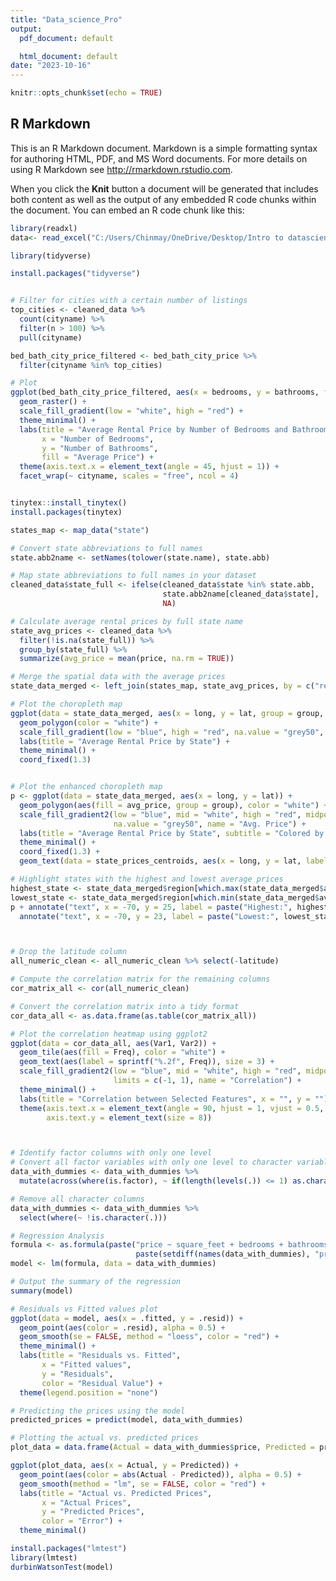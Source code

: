 ```yaml
---
title: "Data_science_Pro"
output:
  pdf_document: default

  html_document: default
date: "2023-10-16"
---
```


```r
knitr::opts_chunk$set(echo = TRUE)
```

## R Markdown

This is an R Markdown document. Markdown is a simple formatting syntax for authoring HTML, PDF, and MS Word documents. For more details on using R Markdown see <http://rmarkdown.rstudio.com>.

When you click the **Knit** button a document will be generated that includes both content as well as the output of any embedded R code chunks within the document. You can embed an R code chunk like this:

```r


library(readxl)
data<- read_excel("C:/Users/Chinmay/OneDrive/Desktop/Intro to datascience project/cleaned_data.xlsx")


```



```r

library(tidyverse)

```

```r

install.packages("tidyverse")


# Filter for cities with a certain number of listings
top_cities <- cleaned_data %>%
  count(cityname) %>%
  filter(n > 100) %>%
  pull(cityname)

bed_bath_city_price_filtered <- bed_bath_city_price %>%
  filter(cityname %in% top_cities)

# Plot
ggplot(bed_bath_city_price_filtered, aes(x = bedrooms, y = bathrooms, fill = avg_price)) + 
  geom_raster() +
  scale_fill_gradient(low = "white", high = "red") +
  theme_minimal() +
  labs(title = "Average Rental Price by Number of Bedrooms and Bathrooms",
       x = "Number of Bedrooms",
       y = "Number of Bathrooms",
       fill = "Average Price") +
  theme(axis.text.x = element_text(angle = 45, hjust = 1)) +
  facet_wrap(~ cityname, scales = "free", ncol = 4)



```

```r
tinytex::install_tinytex()
install.packages(tinytex)
```



``` r

states_map <- map_data("state")

```




```r
# Convert state abbreviations to full names
state.abb2name <- setNames(tolower(state.name), state.abb)

# Map state abbreviations to full names in your dataset
cleaned_data$state_full <- ifelse(cleaned_data$state %in% state.abb, 
                                  state.abb2name[cleaned_data$state], 
                                  NA)

# Calculate average rental prices by full state name
state_avg_prices <- cleaned_data %>%
  filter(!is.na(state_full)) %>%
  group_by(state_full) %>%
  summarize(avg_price = mean(price, na.rm = TRUE))

# Merge the spatial data with the average prices
state_data_merged <- left_join(states_map, state_avg_prices, by = c("region" = "state_full"))

# Plot the choropleth map
ggplot(data = state_data_merged, aes(x = long, y = lat, group = group, fill = avg_price)) +
  geom_polygon(color = "white") +
  scale_fill_gradient(low = "blue", high = "red", na.value = "grey50", name = "Avg. Price") +
  labs(title = "Average Rental Price by State") +
  theme_minimal() +
  coord_fixed(1.3)



```
```r
# Plot the enhanced choropleth map
p <- ggplot(data = state_data_merged, aes(x = long, y = lat)) +
  geom_polygon(aes(fill = avg_price, group = group), color = "white") +
  scale_fill_gradient2(low = "blue", mid = "white", high = "red", midpoint = median(state_data_merged$avg_price, na.rm = TRUE),
                       na.value = "grey50", name = "Avg. Price") +
  labs(title = "Average Rental Price by State", subtitle = "Colored by Average Price, Annotated with Median Price") +
  theme_minimal() +
  coord_fixed(1.3) +
  geom_text(data = state_prices_centroids, aes(x = long, y = lat, label = round(median_price, 0)), size = 2.5, check_overlap = TRUE)

# Highlight states with the highest and lowest average prices
highest_state <- state_data_merged$region[which.max(state_data_merged$avg_price)]
lowest_state <- state_data_merged$region[which.min(state_data_merged$avg_price)]
p + annotate("text", x = -70, y = 25, label = paste("Highest:", highest_state), color = "red") +
  annotate("text", x = -70, y = 23, label = paste("Lowest:", lowest_state), color = "blue")




```

```r
# Drop the latitude column
all_numeric_clean <- all_numeric_clean %>% select(-latitude)

# Compute the correlation matrix for the remaining columns
cor_matrix_all <- cor(all_numeric_clean)

# Convert the correlation matrix into a tidy format
cor_data_all <- as.data.frame(as.table(cor_matrix_all))

# Plot the correlation heatmap using ggplot2
ggplot(data = cor_data_all, aes(Var1, Var2)) +
  geom_tile(aes(fill = Freq), color = "white") +
  geom_text(aes(label = sprintf("%.2f", Freq)), size = 3) +
  scale_fill_gradient2(low = "blue", mid = "white", high = "red", midpoint = 0, 
                       limits = c(-1, 1), name = "Correlation") +
  theme_minimal() +
  labs(title = "Correlation between Selected Features", x = "", y = "") +
  theme(axis.text.x = element_text(angle = 90, hjust = 1, vjust = 0.5, size = 8),
        axis.text.y = element_text(size = 8))




```

```r
# Identify factor columns with only one level
# Convert all factor variables with only one level to character variables
data_with_dummies <- data_with_dummies %>%
  mutate(across(where(is.factor), ~ if(length(levels(.)) <= 1) as.character(.) else .))

# Remove all character columns
data_with_dummies <- data_with_dummies %>%
  select(where(~ !is.character(.)))

# Regression Analysis
formula <- as.formula(paste("price ~ square_feet + bedrooms + bathrooms +", 
                            paste(setdiff(names(data_with_dummies), "price"), collapse = " + ")))
model <- lm(formula, data = data_with_dummies)

# Output the summary of the regression
summary(model)


```

```r

# Residuals vs Fitted values plot
ggplot(data = model, aes(x = .fitted, y = .resid)) +
  geom_point(aes(color = .resid), alpha = 0.5) +
  geom_smooth(se = FALSE, method = "loess", color = "red") +
  theme_minimal() +
  labs(title = "Residuals vs. Fitted",
       x = "Fitted values",
       y = "Residuals",
       color = "Residual Value") +
  theme(legend.position = "none")

```
```r
# Predicting the prices using the model
predicted_prices = predict(model, data_with_dummies)

# Plotting the actual vs. predicted prices
plot_data = data.frame(Actual = data_with_dummies$price, Predicted = predicted_prices)

ggplot(plot_data, aes(x = Actual, y = Predicted)) +
  geom_point(aes(color = abs(Actual - Predicted)), alpha = 0.5) +
  geom_smooth(method = "lm", se = FALSE, color = "red") +
  labs(title = "Actual vs. Predicted Prices", 
       x = "Actual Prices", 
       y = "Predicted Prices",
       color = "Error") +
  theme_minimal()

```
```r
install.packages("lmtest")
library(lmtest)
durbinWatsonTest(model)


```